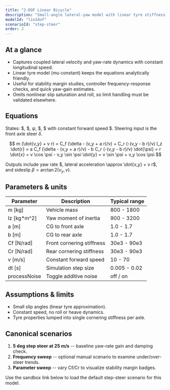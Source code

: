 ```yaml
---
title: "2-DOF Linear Bicycle"
description: "Small-angle lateral-yaw model with linear tyre stiffness and constant forward speed."
modelId: "lin2dof"
scenarioId: "step-steer"
order: 2
---
```


## At a glance

- Captures coupled lateral velocity and yaw-rate dynamics with constant longitudinal speed.
- Linear tyre model (mu constant) keeps the equations analytically friendly.
- Useful for stability margin studies, controller frequency-response checks, and quick yaw-gain estimates.
- Omits nonlinear slip saturation and roll, so limit handling must be validated elsewhere.

## Equations

States: $, $, $\psi$, $, $ with constant forward speed $. Steering input is the front axle steer $\delta$.

$$
m (\dot{v_y} + v r) = C_f (\delta - (v_y + a r)/v) + C_r (-(v_y - b r)/v)
I_z \dot{r} = a C_f (\delta - (v_y + a r)/v) - b C_r (-(v_y - b r)/v)
\dot{\psi} = r
\dot{x} = v \cos \psi - v_y \sin \psi
\dot{y} = v \sin \psi + v_y \cos \psi
$$

Outputs include yaw rate $, lateral acceleration  \approx \dot{v_y} + v r$, and sideslip $\beta = \arctan2(v_y, v)$.

## Parameters & units

| Parameter | Description | Typical range |
| --- | --- | --- |
| m [kg] | Vehicle mass | 800 - 1800 |
| Iz [kg*m^2] | Yaw moment of inertia | 900 - 3200 |
| a [m] | CG to front axle | 1.0 - 1.7 |
| b [m] | CG to rear axle | 1.0 - 1.7 |
| Cf [N/rad] | Front cornering stiffness | 30e3 - 90e3 |
| Cr [N/rad] | Rear cornering stiffness | 30e3 - 90e3 |
| v [m/s] | Constant forward speed | 10 - 70 |
| dt [s] | Simulation step size | 0.005 - 0.02 |
| processNoise | Toggle additive noise | off / on |

## Assumptions & limits

- Small slip angles (linear tyre approximation).
- Constant speed, no roll or heave dynamics.
- Tyre properties lumped into single cornering stiffness per axle.

## Canonical scenarios

1. **5 deg step steer at 25 m/s** -- baseline yaw-rate gain and damping check.
2. **Frequency sweep** -- optional manual scenario to examine under/over-steer trends.
3. **Parameter sweep** -- vary Cf/Cr to visualize stability margin badges.

Use the sandbox link below to load the default step-steer scenario for this model.
